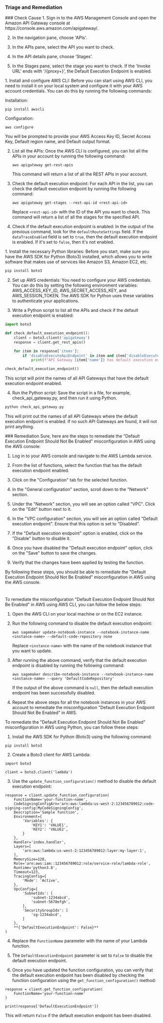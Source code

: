 
### Triage and Remediation
<Tabs>

<Tab title='Cause'>
### Check Cause
<AccordionGroup>
<Accordion title='Using Console' defaultOpen='true'>
1. Sign in to the AWS Management Console and open the Amazon API Gateway console at https://console.aws.amazon.com/apigateway/.

2. In the navigation pane, choose 'APIs'.

3. In the APIs pane, select the API you want to check.

4. In the API details pane, choose 'Stages'.

5. In the Stages pane, select the stage you want to check. If the 'Invoke URL' ends with '/{proxy+}', the Default Execution Endpoint is enabled.
</Accordion>

<Accordion title='Using CLI'>
1. Install and configure AWS CLI: Before you can start using AWS CLI, you need to install it on your local system and configure it with your AWS account credentials. You can do this by running the following commands:

   Installation:
   ```
   pip install awscli
   ```
   Configuration:
   ```
   aws configure
   ```
   You will be prompted to provide your AWS Access Key ID, Secret Access Key, Default region name, and Default output format.

2. List all the APIs: Once the AWS CLI is configured, you can list all the APIs in your account by running the following command:
   ```
   aws apigateway get-rest-apis
   ```
   This command will return a list of all the REST APIs in your account.

3. Check the default execution endpoint: For each API in the list, you can check the default execution endpoint by running the following command:
   ```
   aws apigateway get-stages --rest-api-id <rest-api-id>
   ```
   Replace `<rest-api-id>` with the ID of the API you want to check. This command will return a list of all the stages for the specified API.

4. Check if the default execution endpoint is enabled: In the output of the previous command, look for the `defaultRouteSettings` field. If the `dataTraceEnabled` field is set to `true`, then the default execution endpoint is enabled. If it's set to `false`, then it's not enabled.
</Accordion>

<Accordion title='Using Python'>
1. Install the necessary Python libraries: Before you start, make sure you have the AWS SDK for Python (Boto3) installed, which allows you to write software that makes use of services like Amazon S3, Amazon EC2, etc.

```python
pip install boto3
```

2. Set up AWS credentials: You need to configure your AWS credentials. You can do this by setting the following environment variables: AWS_ACCESS_KEY_ID, AWS_SECRET_ACCESS_KEY, and AWS_SESSION_TOKEN. The AWS SDK for Python uses these variables to authenticate your applications.

3. Write a Python script to list all the APIs and check if the default execution endpoint is enabled:

```python
import boto3

def check_default_execution_endpoint():
    client = boto3.client('apigateway')
    response = client.get_rest_apis()

    for item in response['items']:
        if 'disableExecuteApiEndpoint' in item and item['disableExecuteApiEndpoint'] == False:
            print(f"API Gateway {item['name']} has default execution endpoint enabled")

check_default_execution_endpoint()
```

This script will print the names of all API Gateways that have the default execution endpoint enabled.

4. Run the Python script: Save the script in a file, for example, check_api_gateway.py, and then run it using Python.

```bash
python check_api_gateway.py
```

This will print out the names of all API Gateways where the default execution endpoint is enabled. If no such API Gateways are found, it will not print anything.
</Accordion>

</AccordionGroup>
</Tab>
<Tab title='Remediation'>
### Remediation

<AccordionGroup>
<Accordion title='Using Console' defaultOpen='true'>
Sure, here are the steps to remediate the "Default Execution Endpoint Should Not Be Enabled" misconfiguration in AWS using the AWS console:

1. Log in to your AWS console and navigate to the AWS Lambda service.

2. From the list of functions, select the function that has the default execution endpoint enabled.

3. Click on the "Configuration" tab for the selected function.

4. In the "General configuration" section, scroll down to the "Network" section.

5. Under the "Network" section, you will see an option called "VPC". Click on the "Edit" button next to it.

6. In the "VPC configuration" section, you will see an option called "Default execution endpoint". Ensure that this option is set to "Disabled".

7. If the "Default execution endpoint" option is enabled, click on the "Disable" button to disable it.

8. Once you have disabled the "Default execution endpoint" option, click on the "Save" button to save the changes.

9. Verify that the changes have been applied by testing the function.

By following these steps, you should be able to remediate the "Default Execution Endpoint Should Not Be Enabled" misconfiguration in AWS using the AWS console.

#
</Accordion>

<Accordion title='Using CLI'>
To remediate the misconfiguration "Default Execution Endpoint Should Not Be Enabled" in AWS using AWS CLI, you can follow the below steps:

1. Open the AWS CLI on your local machine or on the EC2 instance.

2. Run the following command to disable the default execution endpoint:

   ```
   aws sagemaker update-notebook-instance --notebook-instance-name <instance-name> --default-code-repository none
   ```

   Replace `<instance-name>` with the name of the notebook instance that you want to update.

3. After running the above command, verify that the default execution endpoint is disabled by running the following command:

   ```
   aws sagemaker describe-notebook-instance --notebook-instance-name <instance-name> --query 'DefaultCodeRepository'
   ```

   If the output of the above command is `null`, then the default execution endpoint has been successfully disabled.

4. Repeat the above steps for all the notebook instances in your AWS account to remediate the misconfiguration "Default Execution Endpoint Should Not Be Enabled" in AWS.
</Accordion>

<Accordion title='Using Python'>
To remediate the "Default Execution Endpoint Should Not Be Enabled" misconfiguration in AWS using Python, you can follow these steps:

1. Install the AWS SDK for Python (Boto3) using the following command:

```
pip install boto3
```

2. Create a Boto3 client for AWS Lambda:

```
import boto3

client = boto3.client('lambda')
```

3. Use the `update_function_configuration()` method to disable the default execution endpoint:

```
response = client.update_function_configuration(
    FunctionName='your-function-name',
    CodeSigningConfigArn='arn:aws:lambda:us-west-2:123456789012:code-signing-config:MyCodeSigningConfig',
    Description='Sample function',
    Environment={
        'Variables': {
            'KEY1': 'VALUE1',
            'KEY2': 'VALUE2',
        }
    },
    Handler='index.handler',
    Layers=[
        'arn:aws:lambda:us-west-2:123456789012:layer:my-layer:1',
    ],
    MemorySize=128,
    Role='arn:aws:iam::123456789012:role/service-role/lambda-role',
    Runtime='python3.8',
    Timeout=123,
    TracingConfig={
        'Mode': 'Active',
    },
    VpcConfig={
        'SubnetIds': [
            'subnet-1234abcd',
            'subnet-5678efgh',
        ],
        'SecurityGroupIds': [
            'sg-1234abcd',
        ]
    },
    **{'DefaultExecutionEndpoint': False}**
)
```

4. Replace the `FunctionName` parameter with the name of your Lambda function.

5. The `DefaultExecutionEndpoint` parameter is set to `False` to disable the default execution endpoint.

6. Once you have updated the function configuration, you can verify that the default execution endpoint has been disabled by checking the function configuration using the `get_function_configuration()` method:

```
response = client.get_function_configuration(
    FunctionName='your-function-name'
)

print(response['DefaultExecutionEndpoint'])
```

This will return `False` if the default execution endpoint has been disabled.
</Accordion>

</AccordionGroup>
</Tab>
</Tabs>
